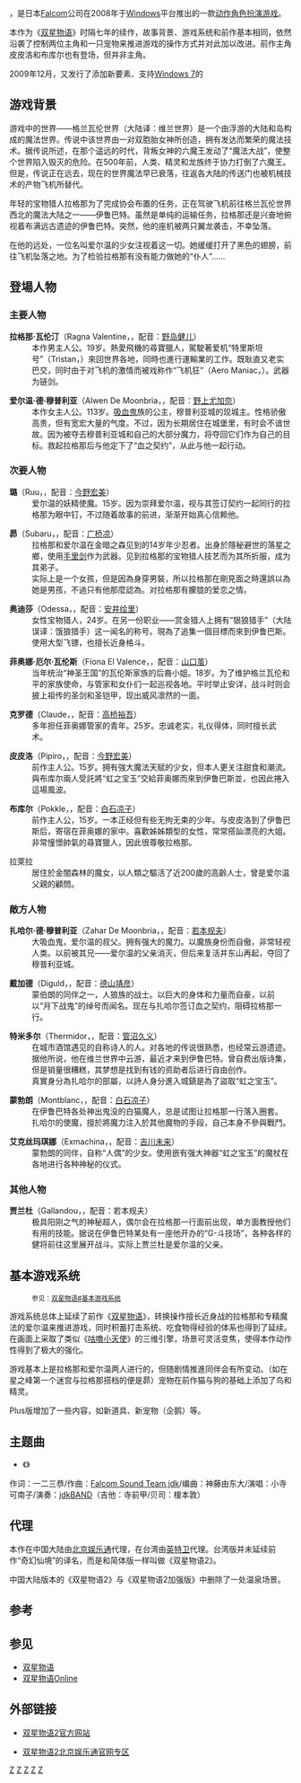 {{NoteTA
| G1=Games
| 1=zh-cn:爱尔温;zh-tw:艾爾文;
| 2=璐;zh-cn:璐;zh-tw:露;
| 3=zh-cn:蒙勃朗;zh-tw:蒙布朗;
| 4=zh-cn:菲奥娜;zh-tw:菲歐娜;
| 5=zh-cn:克罗德;zh-tw:克勞德;
| 6=zh-cn:扎哈尔;zh-tw:薩哈爾;
| 7=zh-cn:皮皮洛;zh-tw:皮皮羅;
| 8=zh-cn:布库尔;zh-tw:波克魯;
| 9=zh-cn:双星物语2加强版; zh-tw:真·雙星物語2;
}}
{{Infobox VG
| title = 双星物语2
| image = file:Zwei2 CN Cover.jpg
| caption =
| original = ツヴァイ2
| developer = [[日本Falcom|日本Falcom]]
| publisher = {{vgrelease|JP|日本Falcom|CN|[[北京娱乐通|北京娱乐通]]|TW|[[英特卫|英特卫]]}}
| series = 双星物语系列
| engine =
| released = '''双星物语2'''{{Vgrelease|JP|2008年9月25日<ref>[http://www.gamespot.com.cn/news/2008/0713/89878.shtml Falcom开放《双星物语2》官网 壁纸放出] {{Wayback|url=http://www.gamespot.com.cn/news/2008/0713/89878.shtml |date=20081226052937 }}，游戏基地</ref>（初回版）/2009年5月29日（通常版）|TW|2009年1月24日<ref>[http://www.interwise.com.tw/webnews/view.php?SN=296 Falcom年度唯一代表作? 《雙星物語2》繁體中文版全面上市] {{Wayback|url=http://www.interwise.com.tw/webnews/view.php?SN=296 |date=20150630005657 }}，台湾英特卫</ref>|CN|2009年6月28日<ref>[http://www.gamebridge.com.cn/Home/News/Show.aspx?ID=2780 《双星物语2》简体中文版正版上市声明] {{Wayback|url=http://www.gamebridge.com.cn/Home/News/Show.aspx?ID=2780 |date=20101201072532 }}，北京娱乐通</ref>}}'''Plus'''{{Vgrelease|JP|2009年12月24日<ref name="ir20091029">{{Cite web|date=2009-10-29|url=http://www.falcom.co.jp/kaisya/ir/pdf/091029_win7.pdf|title=日本ファルコム最新作&「空の軌跡」シリーズが Windows 7 対応版として新登場! 2009 年 12 月 24 日(木)に 6 タイトル一斉発売!|format=PDF|work=[http://www.falcom.co.jp/kaisya/ir/index.html 日本ファルコムIR情報]|publisher=日本Falcom|accessdate=2009-10-30|archive-url=https://web.archive.org/web/20091122121906/http://www.falcom.co.jp/kaisya/ir/pdf/091029_win7.pdf|archive-date=2009-11-22|dead-url=yes}}</ref>|CN|2010年8月2日<ref>[http://www.gamebridge.com.cn/Home/News/Show.aspx?ID=2875 《双星物语2加强版》正式上市！] {{Wayback|url=http://www.gamebridge.com.cn/Home/News/Show.aspx?ID=2875 |date=20101103113548 }}，北京娱乐通</ref>|TW|2010年8月10日<ref>[http://www.interwise.com.tw/webnews/view.php?SN=1193 傳說再始動，體驗詼諧、逗趣的冒險！《真‧雙星物語2》即日起全面上市] {{Wayback|url=http://www.interwise.com.tw/webnews/view.php?SN=1193 |date=20150629222342 }}，台湾英特卫</ref>}}
| genre = [[动作角色扮演游戏|动作角色扮演]]（ARPG）
| modes = [[单人游戏|单人游戏]]
| platforms = [[个人电脑|PC]]（[[Windows|Windows]]）
}}

{{vgname || 双星物语2|ja=ツヴァイ2，ZWEI II|Zwei是[[德语|德语]]“2”的意思}}，是日本[[Falcom|Falcom]]公司在2008年于[[Windows|Windows]]平台推出的一款[[动作角色扮演游戏|动作角色扮演游戏]]。

本作为《[[双星物语|双星物语]]》时隔七年的续作，故事背景、游戏系统和前作基本相同，依然沿袭了控制两位主角和一只宠物来推进游戏的操作方式并对此加以改进。前作主角皮皮洛和布库尔也有登场，但并非主角。

2009年12月，又发行了添加新要素、支持[[Windows_7|Windows 7]]的{{vgname|双星物语2加强版|ja=ツヴァイ2プラス，ZWEI II Plus|cn=双星物语2加强版|tw=真·双星物语2}}

==游戏背景==
游戏中的世界——格兰瓦伦世界（大陆译：维兰世界）是一个由浮游的大陆和岛构成的魔法世界。传说中该世界由一对双胞胎女神所创造，拥有发达而繁荣的魔法技术。据传说所述，在那个遥远的时代，背叛女神的六魔王发动了“魔法大战”，使整个世界陷入毁灭的危险。在500年前，人类、精灵和龙族终于协力打倒了六魔王。但是，传说正在远去，现在的世界魔法早已衰落，往返各大陆的传送门也被机械技术的产物飞机所替代。

年轻的宝物猎人拉格那为了完成协会布置的任务，正在驾驶飞机前往格兰瓦伦世界西北的魔法大陆之一——伊鲁巴特。虽然是单纯的运输任务，拉格那还是兴奋地俯视着布满远古遗迹的伊鲁巴特。突然，他的座机被两只翼龙袭击，不幸坠落。

在他的远处，一位名叫爱尔温的少女注视着这一切。她缓缓打开了黑色的翅膀，前往飞机坠落之地。为了检验拉格那有没有能力做她的“仆人”……

==登場人物==
===主要人物===
;'''拉格那·瓦伦汀'''（Ragna Valentine，{{lang|ja|ラグナ・バレンタイン}}，配音：[[野岛健儿|野岛健儿]]）
:本作男主人公。19岁。熱愛飛機的尋寶獵人，駕駛著爱机“特里斯坦号”（Tristan，{{lang|ja|トリスタン}}）來回世界各地，同時也進行運輸業的工作。既耿直又老实巴交，同时由于对飞机的激情而被戏称作“飞机狂”（Aero Maniac，{{lang|ja|飛行機狂（エアロマニアック）}}）。武器为链剑。


;'''爱尔温·德·穆普利亚'''（Alwen De Moonbria，{{lang|ja|アルウェン・ド・ムーンブリア}}，配音：[[野上尤加奈|野上尤加奈]]）
:本作女主人公。113岁。[[吸血鬼|吸血鬼]]族的公主，穆普利亚城的现城主。性格骄傲高贵，但有宽宏大量的气度。不过，因为长期居住在城堡里，有时会不谙世故。因为被夺去穆普利亚城和自己的大部分魔力，将夺回它们作为自己的目标。救起拉格那后与他定下了“血之契约”，从此与他一起行动。

===次要人物===
;'''璐'''（Ruu，{{lang|ja|ルゥ}}，配音：[[今野宏美|今野宏美]]）
:爱尔温的妖精使魔。15岁。因为崇拜爱尔温，视与其签订契约一起同行的拉格那为眼中钉，不过随着故事的前进，渐渐开始真心信赖他。

;'''昴'''（Subaru，{{lang|ja|スバル}}，配音：[[广桥凉|广桥凉]]）
:拉格那和爱尔温在金暗之森见到的14岁年少忍者。出身於隱秘避世的落星之鄉，使用[[手里剑|手里剑]]作为武器。见到拉格那的宝物猎人技艺而为其所折服，成为其弟子。
:实际上是一个女孩，但是因為身穿男裝，所以拉格那在剛見面之時還誤以為她是男孩，不過只有他那麼認為。对拉格那有朦胧的爱恋之情。

;'''奥迪莎'''（Odessa，{{lang|ja|オデッサ}}，配音：[[安井绘里|安井绘里]]）
:女性宝物猎人，24岁。在另一份职业——赏金猎人上拥有“银狼猎手”（大陆误译：饿狼猎手）这一闻名的称号。現為了追集一個目標而來到伊鲁巴斯。
:使用大型飞镖，也擅长近身格斗。

;'''菲奥娜·厄尔·瓦伦斯'''（Fiona El Valence，{{lang|ja|フィオナ・エル・ヴァレンス}}，配音：[[山口茧|山口茧]]）
:当年统治“神圣王国”的瓦伦斯家族的后裔小姐。18岁。为了维护格兰瓦伦和平的家族使命，与管家和女仆们一起巡视各地。平时举止安详，战斗时则会披上祖传的圣剑和圣铠甲，现出威风凛然的一面。

;'''克罗德'''（Claude，{{lang|ja|クロード}}，配音：[[高桥裕吾|高桥裕吾]]）
:多年担任菲奥娜管家的青年。25岁。忠诚老实，礼仪得体，同时擅长武术。

;'''皮皮洛'''（Pipiro，{{lang|ja|ピピロ}}，配音：[[今野宏美|今野宏美]]）
:前作主人公。15岁。拥有強大魔法天赋的少女，但本人更关注甜食和潮流。
:與布库尔兩人受託將“虹之宝玉”交給菲奥娜而來到伊鲁巴斯並，也因此捲入這場風波。

;'''布库尔'''（Pokkle，{{lang|ja|ポックル}}，配音：[[白石凉子|白石凉子]]）
:前作主人公，15岁。一本正经但有些无拘无束的少年。与皮皮洛到了伊鲁巴斯后，寄宿在菲奥娜的家中。喜歡姊姊類型的女性，常常搭訕漂亮的大姐。
:非常憧憬帥氣的尋寶獵人，因此很尊敬拉格那。

;拉萊拉
:居住於金闇森林的魔女，以人類之驅活了近200歲的高齡人士，曾是爱尔温父親的顧問。

===敵方人物===
;'''扎哈尔·德·穆普利亚'''（Zahar De Moonbria，{{lang|ja|ザハール・ド・ムーンブリア}}，配音：[[若本规夫|若本规夫]]）
:大吸血鬼，爱尔温的叔父。拥有强大的魔力。以魔族身份而自傲，非常轻视人类。以前被其兄——爱尔温的父亲消灭，但后来复活并东山再起，夺回了穆普利亚城。

;'''戴加德'''（Diguld，{{lang|ja|ダイガルド}}，配音：[[德山靖彦|德山靖彦]]）
:蒙伯朗的同伴之一，人狼族的战士。以巨大的身体和力量而自豪，以前以“月下战鬼”的绰号而闻名。现在与扎哈尔签订血之契约，阻碍拉格那一行。

;'''特米多尔'''（Thermidor，{{lang|ja|テルミドール}}，配音：[[管沼久义|管沼久义]]）
:在城市酒馆遇见的自称诗人的人。对各地的传说很熟悉，也经常云游遗迹。据他所说，他在维兰世界中云游，最近才来到伊鲁巴特。曾自费出版诗集，但是销量很糟糕，其梦想是找到有钱的资助者后进行自由创作。
:真實身分為扎哈尔的部屬，以詩人身分進入城鎮是為了盜取“虹之宝玉”。

;'''蒙勃朗'''（Montblanc，{{lang|ja|モンブラン}}，配音：[[白石凉子|白石凉子]]）
:在伊鲁巴特各处神出鬼没的白猫魔人，总是试图让拉格那一行落入圈套。
:扎哈尔的使魔，擅於將魔力注入於其他魔物的手段，自己本身不參與戰鬥。

;'''艾克丝玛琪娜'''（Exmachina，{{lang|ja|エクスマキナ}}，配音：[[吉川未来|吉川未来]]）
:蒙勃朗的同伴，自称“人偶”的少女。使用嵌有强大神器“虹之宝玉”的魔杖在各地进行各种神秘的仪式。

===其他人物===
;'''贾兰杜'''（Gallandou，{{lang|ja|ギャランドゥ}}，配音：若本规夫）
:极具阳刚之气的神秘超人，偶尔会在拉格那一行面前出现，单方面教授他们有用的技能。据说在伊鲁巴特某处有一座他开办的“G-斗技场”，各种各样的健将前往这里展开战斗。实际上贾兰杜是爱尔温的父亲。

==基本游戏系统==
:<small>参见：[[双星物语#基本游戏系统|双星物语#基本游戏系统]]</small>
游戏系统总体上延续了前作《[[双星物语|双星物语]]》，转换操作擅长近身战的拉格那和专精魔法的爱尔温来推进游戏，同时积蓄打击系统、吃食物得经验的体系也得到了延续。在画面上采取了类似《[[咕噜小天使|咕噜小天使]]》的三维引擎，场景可灵活变焦，使得本作动作性得到了极大的强化。

游戏基本上是拉格那和爱尔温两人进行的，但随剧情推進同伴会有所变动。（如在星之峰第一个迷宫与拉格那搭档的便是昴）宠物在前作猫与狗的基础上添加了鸟和精灵。

Plus版增加了一些内容，如新道具、新宠物（企鹅）等。

==主题曲==
*《{{lang|ja|ボクラノ未来}}》
作词：一二三恭/作曲：[[Falcom_Sound_Team_jdk|Falcom Sound Team jdk]]/编曲：神藤由东大/演唱：小寺可南子/演奏：[[jdkBAND|jdkBAND]]（吉他：寺前甲/贝司：榎本敦）

==代理==
本作在中国大陆由[[北京娱乐通|北京娱乐通]]代理，在台湾由[[英特卫|英特卫]]代理。台湾版并未延续前作“奇幻仙境”的译名，而是和简体版一样叫做《双星物语2》。

中国大陆版本的《双星物语2》与《双星物语2加强版》中删除了一处温泉场景。

==参考==
{{reflist}}

==参见==
*[[双星物语|双星物语]]
*[[双星物语Online|双星物语Online]]

==外部链接==
*{{ja}}[http://www.falcom.co.jp/zwei2/ 双星物语2官方网站]{{Wayback|url=http://www.falcom.co.jp/zwei2/ |date=20100731034306 }}
*{{zh-cn}}[https://web.archive.org/web/20100116000814/http://www.gamebridge.com.cn/home/gamezone/zwei2/ 双星物语2北京娱乐通官网专区]

{{Falcom}}

[[Category:日本Falcom游戏|Z]]
[[Category:动作角色扮演游戏|Z]]
[[Category:2008年电子游戏|Z]]
[[Category:2009年电子游戏|Z]]
[[Category:電子角色扮演遊戲|Z]]
